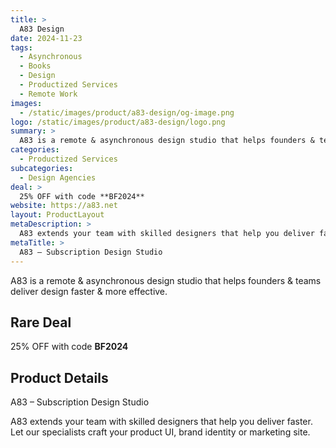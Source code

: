 ```yaml
---
title: >
  A83 Design
date: 2024-11-23
tags:
  - Asynchronous
  - Books
  - Design
  - Productized Services
  - Remote Work
images:
  - /static/images/product/a83-design/og-image.png
logo: /static/images/product/a83-design/logo.png
summary: >
  A83 is a remote & asynchronous design studio that helps founders & teams deliver design faster & more effective.
categories:
  - Productized Services
subcategories:
  - Design Agencies
deal: >
  25% OFF with code **BF2024**
website: https://a83.net
layout: ProductLayout
metaDescription: >
  A83 extends your team with skilled designers that help you deliver faster. Let our specialists craft your product UI, brand identity or marketing site.
metaTitle: >
  A83 – Subscription Design Studio
---
```

A83 is a remote & asynchronous design studio that helps founders & teams deliver design faster & more effective.

## Rare Deal

25% OFF with code **BF2024**

## Product Details
A83 – Subscription Design Studio

A83 extends your team with skilled designers that help you deliver faster. Let our specialists craft your product UI, brand identity or marketing site.
